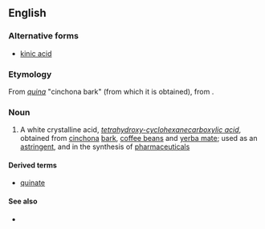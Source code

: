 ==English==

===Alternative forms===
* [[kinic acid]]

===Etymology===
From {{uder|en|es|-}} ''[[quina#Spanish|quina]]'' "cinchona bark" (from which it is obtained), from {{uder|en|qu|kina}}.

===Noun===
{{wikipedia}}
{{en-noun|~}}

# {{lb|en|organic compound}} A white crystalline acid, ''[[tetrahydroxy-]][[cyclohexanecarboxylic acid]]'', obtained from [[cinchona]] [[bark]], [[coffee bean]]s and [[yerba mate]]; used as an [[astringent]], and in the synthesis of [[pharmaceutical]]s

====Derived terms====
* [[quinate]]

====See also====
* {{pedialite}}